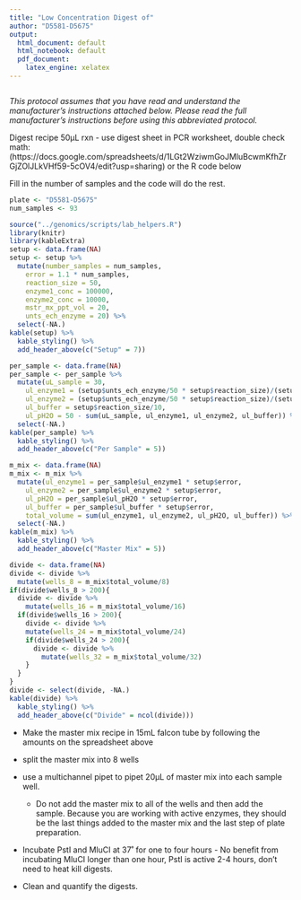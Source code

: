 ```yaml
---
title: "Low Concentration Digest of"
author: "D5581-D5675"
output:
  html_document: default
  html_notebook: default
  pdf_document:
    latex_engine: xelatex
---
```


```r

```

*This protocol assumes that you have read and understand the manufacturer’s instructions attached below.  Please read the full manufacturer’s instructions before using this abbreviated protocol.*


Digest recipe 50µL rxn - use digest sheet in PCR worksheet, double check math:
(https://docs.google.com/spreadsheets/d/1LGt2WziwmGoJMluBcwmKfhZrGjZOlJLkVHf59-5cOV4/edit?usp=sharing) or the R code below

Fill in the number of samples and the code will do the rest.
```r
plate <- "D5581-D5675"
num_samples <- 93

```
```r
source("../genomics/scripts/lab_helpers.R")
library(knitr)
library(kableExtra)
setup <- data.frame(NA)
setup <- setup %>% 
  mutate(number_samples = num_samples, 
    error = 1.1 * num_samples, 
    reaction_size = 50, 
    enzyme1_conc = 100000, 
    enzyme2_conc = 10000, 
    mstr_mx_ppt_vol = 20, 
    unts_ech_enzyme = 20) %>% 
  select(-NA.)
kable(setup) %>%
  kable_styling() %>%
  add_header_above(c("Setup" = 7))

per_sample <- data.frame(NA)
per_sample <- per_sample %>% 
  mutate(uL_sample = 30, 
    ul_enzyme1 = (setup$unts_ech_enzyme/50 * setup$reaction_size)/(setup$enzyme1_conc/500), 
    ul_enzyme2 = (setup$unts_ech_enzyme/50 * setup$reaction_size)/(setup$enzyme2_conc/500), 
    ul_buffer = setup$reaction_size/10, 
    ul_pH2O = 50 - sum(uL_sample, ul_enzyme1, ul_enzyme2, ul_buffer)) %>% 
  select(-NA.)
kable(per_sample) %>%
  kable_styling() %>%
  add_header_above(c("Per Sample" = 5))

m_mix <- data.frame(NA)
m_mix <- m_mix %>% 
  mutate(ul_enzyme1 = per_sample$ul_enzyme1 * setup$error, 
    ul_enzyme2 = per_sample$ul_enzyme2 * setup$error,
    ul_pH2O = per_sample$ul_pH2O * setup$error, 
    ul_buffer = per_sample$ul_buffer * setup$error, 
    total_volume = sum(ul_enzyme1, ul_enzyme2, ul_pH2O, ul_buffer)) %>% 
  select(-NA.)
kable(m_mix) %>%
  kable_styling() %>%
  add_header_above(c("Master Mix" = 5))

divide <- data.frame(NA)
divide <- divide %>% 
  mutate(wells_8 = m_mix$total_volume/8)
if(divide$wells_8 > 200){
  divide <- divide %>% 
    mutate(wells_16 = m_mix$total_volume/16)
  if(divide$wells_16 > 200){
    divide <- divide %>% 
    mutate(wells_24 = m_mix$total_volume/24)
    if(divide$wells_24 > 200){
      divide <- divide %>% 
        mutate(wells_32 = m_mix$total_volume/32)
    }
  }
}
divide <- select(divide, -NA.)
kable(divide) %>%
  kable_styling() %>%
  add_header_above(c("Divide" = ncol(divide)))

```


#####################################################################################


- Make the master mix recipe in 15mL falcon tube by following the amounts on the spreadsheet above

- split the master mix into 8 wells
- use a multichannel pipet to pipet 20µL of master mix into each sample well.
  - Do not add the master mix to all of the wells and then add the sample.  Because you are working with active enzymes, they should be the last things added to the master mix and the last step of plate preparation.
  
- Incubate PstI and MluCI at 37˚ for one to four hours - No benefit from incubating MluCI longer than one hour, PstI is active 2-4 hours, don’t need to heat kill digests.

- Clean and quantify the digests.
